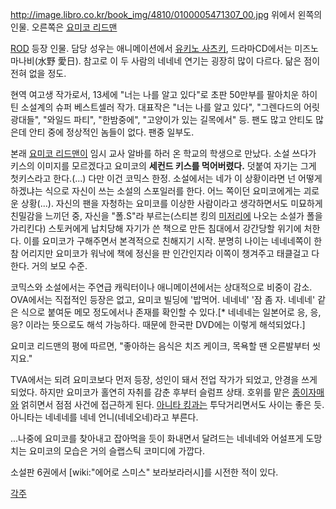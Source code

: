 http://image.libro.co.kr/book_img/4810/0100005471307_00.jpg 
위에서 왼쪽의 인물. 오른쪽은 [[요미코 리드맨]]

[[ROD]] 등장 인물. 담당 성우는 애니메이션에서 [[유키노 사츠키]], 드라마CD에서는 미즈노 마나비(水野 愛日). 참고로 이 두 사람의 네네네 연기는 굉장히 많이 다르다. 닮은 점이 전혀 없을 정도.
 
현역 여고생 작가로서, 13세에 "너는 나를 알고 있다"로 초판 50만부를 팔아치운 하이틴 소설계의 슈퍼 베스트셀러 작가. 대표작은 "너는 나를 알고 있다", "그렌다드의 어릿광대들", "와일드 파티", "한밤중에", "고양이가 있는 길목에서" 등. 팬도 많고 안티도 많은데 안티 중에 정상적인 놈들이 없다. 팬중 일부도.

본래 [[요미코 리드맨]]이 임시 교사 알바를 하러 온 학교의 학생으로 만났다. 소설 쓰다가 키스의 이미지를 모르겠다고 요미코의 '''세컨드 키스를 먹어버렸다.''' 덧붙여 자기는 그게 첫키스라고 한다.(...) 다만 이건 코믹스 한정. 소설에서는 네가 이 상황이라면 넌 어떻게 하겠냐는 식으로 자신이 쓰는 소설의 스포일러를 한다. 어느 쪽이던 요미코에게는 괴로운 상황(...). 자신의 팬을 자청하는 요미코를 이상한 사람이라고 생각하면서도 미묘하게 친밀감을 느끼던 중, 자신을 "폴.S"라 부르는(스티븐 킹의 [[미저리]]에 나오는 소설가 폴을 가리킨다) 스토커에게 납치당해 자기가 쓴 책으로 만든 침대에서 강간당할 위기에 처한다. 이를 요미코가 구해주면서 본격적으로 친해지기 시작. 분명히 나이는 네네네쪽이 한참 어리지만 요미코가 워낙에 책에 정신을 판 인간인지라 이쪽이 챙겨주고 태클걸고 다 한다. 거의 보모 수준.

코믹스와 소설에서는 주연급 캐릭터이나 애니메이션에서는 상대적으로 비중이 감소. OVA에서는 직접적인 등장은 없고, 요미코 빌딩에 '밥먹어. 네네네' '잠 좀 자. 네네네' 같은 식으로 붙여둔 메모 정도에서나 존재를 확인할 수 있다.[* 네네네는 일본어로 응, 응, 응? 이라는 뜻으로도 해석 가능하다. 때문에 한국판 DVD에는 이렇게 해석되었다.]

요미코 리드맨의 평에 따르면, "좋아하는 음식은 치즈 케이크, 목욕할 땐 오른발부터 씻지요."

TVA에서는 되려 요미코보다 먼저 등장, 성인이 돼서 전업 작가가 되었고, 안경을 쓰게 되었다. 하지만 요미코가 홀연히 자취를 감춘 후부터 슬럼프 상태. 호위를 맡은 [[종이자매]]와 얽히면서 점점 사건에 접근하게 된다. [[아니타 킹]]과는 투닥거리면서도 사이는 좋은 듯. 아니타는 네네네를 네네 언니(네네오네)라고 부른다.

...나중에 요미코를 찾아내고 잡아먹을 듯이 화내면서 달려드는 네네네와 어설프게 도망치는 요미코의 모습은 거의 슬랩스틱 코미디에 가깝다.

소설판 6권에서 [wiki:"에어로 스미스" 보라보라러시]를 시전한 적이 있다.


[[각주]]
